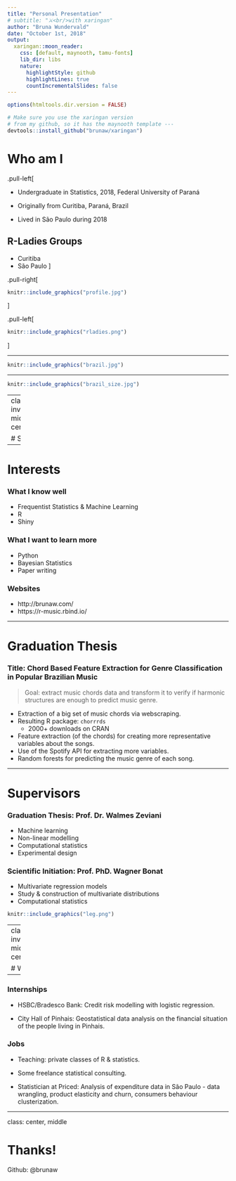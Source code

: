 ```yaml
---
title: "Personal Presentation"
# subtitle: "⚔<br/>with xaringan"
author: "Bruna Wundervald"
date: "October 1st, 2018"
output:
  xaringan::moon_reader:
    css: [default, maynooth, tamu-fonts]
    lib_dir: libs
    nature:
      highlightStyle: github
      highlightLines: true
      countIncrementalSlides: false
---
```


```r
options(htmltools.dir.version = FALSE)
```

```r
# Make sure you use the xaringan version 
# from my github, so it has the maynooth template ---
devtools::install_github("brunaw/xaringan")
```

# Who am I


.pull-left[

- Undergraduate in Statistics, 2018, 
Federal University of Paraná

- Originally from Curitiba, Paraná, Brazil
- Lived in São Paulo during 2018 


## R-Ladies Groups

  - Curitiba 
  - São Paulo
]

.pull-right[
```r
knitr::include_graphics("profile.jpg")
```
]

.pull-left[
```r
knitr::include_graphics("rladies.png")
```
]


---

```r
knitr::include_graphics("brazil.jpg")
```

---

```r
knitr::include_graphics("brazil_size.jpg")
```

---
class: inverse, middle, center


# Study

---

# Interests

### What I know well

  - Frequentist Statistics & Machine Learning
  - R
  - Shiny

### What I want to learn more
  - Python
  - Bayesian Statistics
  - Paper writing

### Websites
  - http://brunaw.com/
  - https://r-music.rbind.io/

---

# Graduation Thesis

### Title: Chord Based Feature Extraction for Genre Classification in Popular Brazilian Music 

> Goal: extract music chords data and transform it 
to verify if harmonic structures are enough to 
predict music genre. 

  - Extraction of a big set of music chords via
  webscraping.
  - Resulting R package: `chorrrds`
    - 2000+ downloads on CRAN
    
  - Feature extraction (of the chords) for 
  creating more representative variables about the 
  songs. 
  - Use of the Spotify API for extracting more
  variables. 
  - Random forests for predicting the 
  music genre of each song. 

---

# Supervisors

### Graduation Thesis: Prof. Dr. Walmes Zeviani

  - Machine learning
  - Non-linear modelling
  - Computational statistics
  - Experimental design


### Scientific Initiation: Prof. PhD. Wagner Bonat

  - Multivariate regression models 
  - Study & construction of multivariate distributions
  - Computational statistics

```r
knitr::include_graphics("leg.png")
```

---
class: inverse, middle, center


# Work 

---

### Internships

  - HSBC/Bradesco Bank: Credit risk modelling with 
  logistic regression. 

  - City Hall of Pinhais: Geostatistical data 
  analysis on the financial situation of the 
  people living in Pinhais.

### Jobs
  
  - Teaching: private classes of R & statistics. 
  
  - Some freelance statistical consulting.
  
  - Statistician at Priced: Analysis of expenditure 
  data in São Paulo - data wrangling, product 
  elasticity and churn, consumers behaviour
  clusterization.

---

class: center, middle

# Thanks!

Github: @brunaw

